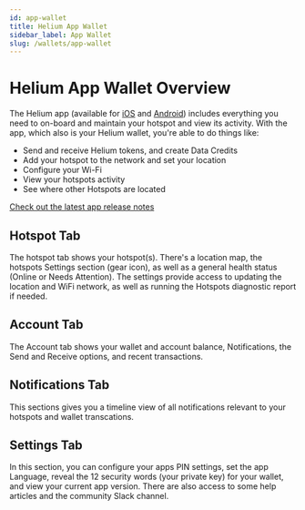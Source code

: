 ```yaml
---
id: app-wallet
title: Helium App Wallet
sidebar_label: App Wallet
slug: /wallets/app-wallet
---
```


# Helium App Wallet Overview

The Helium app (available for
[iOS](https://apps.apple.com/us/app/helium-hotspot/id1450463605) and
[Android](https://play.google.com/store/apps/details?id=com.helium.wallet))
includes everything you need to on-board and maintain your hotspot and view its
activity. With the app, which also is your Helium wallet, you're able to do
things like:

- Send and receive Helium tokens, and create Data Credits
- Add your hotspot to the network and set your location
- Configure your Wi-Fi
- View your hotspots activity
- See where other Hotspots are located

[Check out the latest app release notes](https://engineering.helium.com/)

## Hotspot Tab

The hotspot tab shows your hotspot(s). There's a location map, the hotspots
Settings section (gear icon), as well as a general health status (Online or
Needs Attention). The settings provide access to updating the location and WiFi
network, as well as running the Hotspots diagnostic report if needed.

## Account Tab

The Account tab shows your wallet and account balance, Notifications, the Send
and Receive options, and recent transactions.

## Notifications Tab

This sections gives you a timeline view of all notifications relevant to your
hotspots and wallet transcations.

## Settings Tab

In this section, you can configure your apps PIN settings, set the app Language,
reveal the 12 security words (your private key) for your wallet, and view your
current app version. There are also access to some help articles and the
community Slack channel.
